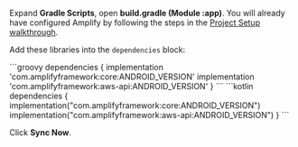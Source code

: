 Expand **Gradle Scripts**, open **build.gradle (Module :app)**. You will already have configured Amplify by following the steps in the [Project Setup walkthrough](/[platform]/start/project-setup/create-application/).

Add these libraries into the `dependencies` block:

<BlockSwitcher>
<Block name="Groovy DSL">
```groovy
dependencies {
    implementation 'com.amplifyframework:core:ANDROID_VERSION'
    implementation 'com.amplifyframework:aws-api:ANDROID_VERSION'
}
```
</Block>
<Block name="Kotlin DSL">
```kotlin
dependencies {
    implementation("com.amplifyframework:core:ANDROID_VERSION")
    implementation("com.amplifyframework:aws-api:ANDROID_VERSION")
}
```
</Block>
</BlockSwitcher>    

Click **Sync Now**.
